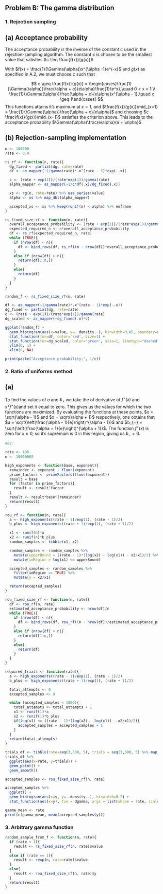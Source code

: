 ## Problem B: The gamma distribution


### 1. Rejection sampling

## (a) Acceptance probability

The acceptance probability is the inverse of the constant $c$ used in the rejection-sampling algorithm. The constant $c$ is chosen to be the smallest value that satisfies $c \leq \frac{f(x)}{g(x)}$. 

With $f(x) = \frac{1}{\Gamma(\alpha)}x^{\alpha -1}e^{-x}$ and $g(x)$ as specified in A.2, we must choose $c$ such that

$$
c \geq \frac{f(x)}{g(x)} = \begin{cases}\frac{1}{\Gamma(\alpha)}\frac{\alpha + e}{e\alpha}\frac{1}{e^x},\quad 0 < x < 1 \\ 
\frac{1}{\Gamma(\alpha)}\frac{\alpha + e}{e\alpha}x^{\alpha - 1},\quad x \geq 1\end{cases}
$$
This functions attains it's maximum at $x=1$, and $\frac{f(x)}{g(x)}\mid_{x=1} = \frac{1}{\Gamma(\alpha)}\frac{\alpha + e}{e\alpha}$ and choosing $c \frac{f(x)}{g(x)}\mid_{x=1}$ satisfies the criterion above. This leads to the acceptance probability $\Gamma(\alpha)\frac{e\alpha}{e + \alpha}$.

## (b) Rejection-sampling implementation


```r
n <- 100000
rate <- 0.4

rs_rf <- function(n, rate){
  dg_fixed <- partial(dg, rate=rate)
  df <- as_mapper(~1/gamma(rate)*.x^(rate - 1)*exp(-.x))

  c <- (rate + exp(1))/(rate*exp(1))/gamma(rate)
  alpha_mapper <- as_mapper(~1/c*df(.x)/dg_fixed(.x))

  xs <- rg(n, rate=rate) %>% use_series(value)
  alpha <- xs %>% map_dbl(alpha_mapper)

  accepted_xs <- xs %>% keep(runif(n) < alpha) %>% enframe
}

rs_fixed_size_rf <- function(n, rate){
  overall_acceptance_probability <- (rate + exp(1))/(rate*exp(1))/gamma(rate)
  expected_required_n <- n*overall_acceptance_probability
  df <- rs_rf(expected_required_n, rate)
  while (TRUE){
    if (nrow(df) < n){
      df <- bind_rows(df, rs_rf((n - nrow(df))*overall_acceptance_probability, rate))
    }
    else if (nrow(df) > n){
      return(df[1:n,])
    }
    else{
      return(df)
    }
  }
}

random_f <- rs_fixed_size_rf(n, rate)

df <- as_mapper(~1/gamma(rate)*.x^(rate - 1)*exp(-.x))
dg_fixed <- partial(dg, rate=rate)
c <- (rate + exp(1))/(rate*exp(1))/gamma(rate)
dg_scaled <- as_mapper(~dg_fixed(.x)*c)

ggplot(random_f) +
  geom_histogram(aes(x=value, y=..density..), binwidth=0.05, boundary=0) +
  stat_function(fun=df, color='red', size=1) +
  stat_function(fun=dg_scaled, color='green', size=1, linetype="dashed") +
  ylim(0, 1) +
  xlim(0, NA)

print(paste("Acceptance probability:", 1/c))

```



### 2. Ratio of uniforms method

## (a)

To find the values of $a$ and $b_{+}$ we take the of derivative of $f^{\star}(x)$ and $x^2f^{\star}(x)$and set it equal to zero. This gives us the values for which the two functions are maximized. By evaluating the functions at these points, $x = \sqrt{\alpha - 1}$ and $x = \sqrt{\alpha + 1}$ respectively, one obtains that
$a = \sqrt{\left(\frac{\alpha - 1}{e}\right)^{\alpha - 1}}$ and $b_{+} = \sqrt{\left(\frac{\alpha + 1}{e}\right)^{\alpha + 1}}$. The function $f^{\star}(x)$ is zero for $x \leq 0$, so it's supremum is 0 in this region, giving us $b_{-} = 0$.

```r
#B2:

rate <- 100
n <- 10000000

high_exponents <- function(base, exponent){
  remainder <- exponent - floor(exponent)
  prime_factors <- primeFactors(floor(exponent))
  result = base
  for (factor in prime_factors){
    result <- result^factor
  }
  result <- result*base^(remainder)
  return(result)
}

rou_rf <- function(n, rate){
  a <- high_exponents((rate - 1)/exp(1), (rate - 1)/2)
  b_plus <- high_exponents((rate + 1)/exp(1), (rate + 1)/2)

  x1 <- runif(n)*a
  x2 <- runif(n)*b_plus
  random_samples <- tibble(x1, x2)

  random_samples <- random_samples %>%
    mutate(upperBound = ((rate - 1)*(log(x2) - log(x1)) - x2/x1)/2) %>%
    mutate(inRegion = log(x1) <= upperBound)

  accepted_samples <- random_samples %>%
    filter(inRegion == TRUE) %>%
    mutate(y = x2/x1)

  return(accepted_samples)
}

rou_fixed_size_rf <- function(n, rate){
  df <- rou_rf(n, rate)
  estimated_acceptance_probability <- nrow(df)/n
  while (TRUE){
    if (nrow(df) < n){
      df <- bind_rows(df, rou_rf((n - nrow(df))/estimated_acceptance_probability, rate))
    }
    else if (nrow(df) > n){
      return(df[1:n,])
    }
    else{
      return(df)
    }
  }
}

required_trials <- function(rate){
  a <- high_exponents((rate - 1)/exp(1), (rate - 1)/2)
  b_plus <- high_exponents((rate + 1)/exp(1), (rate + 1)/2)

  total_attempts <- 0
  accepted_samples <- 0

  while (accepted_samples < 1000){
    total_attempts <- total_attempts + 1
    x1 <- runif(1)*a
    x2 <- runif(1)*b_plus
    if(log(x1) <= ((rate - 1)*(log(x2) - log(x1)) - x2/x1)/2){
      accepted_samples = accepted_samples + 1
    }
  }
  return(total_attempts)
}

trials_df <- tibble(rate=seq(3,300, 5), trials = seq(3,300, 5) %>% map_dbl(~required_trials(.x)))
trials_df %>%
  ggplot(aes(x=rate, y=trials)) +
  geom_point() +
  geom_smooth()

accepted_samples <- rou_fixed_size_rf(n, rate)

accepted_samples %>%
  ggplot() +
  geom_histogram(aes(x=y, y=..density..), binwidth=0.2) +
  stat_function(aes(x=y), fun = dgamma, args = list(shape = rate, scale = 1))

gamma_mean <- rate
print(c(gamma_mean, mean(accepted_samples$y)))
```






### 3. Arbitrary gamma function

```r
random_sample_from_f <- function(n, rate){
  if (rate < 1){
    result <- rs_fixed_size_rf(n, rate)$value
  }
  else if (rate == 1){
    result <- rexp(n, rate=rate)$value
  }
  else{
    result <- rou_fixed_size_rf(n, rate)$y
  }
  return(result)
}
```

